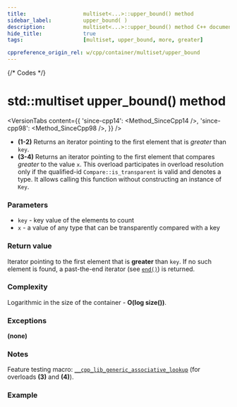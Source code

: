 ```yaml
---
title:					multiset<...>::upper_bound() method
sidebar_label:			upper_bound( )
description:			multiset<...>::upper_bound() method C++ documentation
hide_title:				true
tags:					[multiset, upper_bound, more, greater]

cppreference_origin_rel: w/cpp/container/multiset/upper_bound
---
```



{/* Codes */}


# std::multiset upper_bound() method

<VersionTabs content={{
	'since-cpp14': <Method_SinceCpp14 />,
	'since-cpp98': <Method_SinceCpp98 />,
}} />

 - **(1-2)** Returns an iterator pointing to the first element that is *greater* than `key`.
 - **(3-4)** Returns an iterator pointing to the first element that compares *greater* to the value `x`.
    This overload participates in overload resolution only if the qualified-id `Compare::is_transparent` is valid and denotes a type.
    It allows calling this function without constructing an instance of `Key`.

### Parameters

- `key` - key value of the elements to count
- `x` - a value of any type that can be transparently compared with a key

### Return value

Iterator pointing to the first element that is **greater** than `key`. If no such element is found, a past-the-end iterator (see [`end()`](/docs/std/containers/multisets/multiset/end)) is returned.

### Complexity

Logarithmic in the size of the container - **O(log size())**.

### Exceptions

**(none)**

### Notes

Feature testing macro: [`__cpp_lib_generic_associative_lookup`](#) (for overloads **(3)** and **(4)**).

### Example

<ImproveSection />
